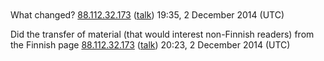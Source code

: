 <article id="44539100" title=Talk:Helsinki County Prison>
	<talkpage id="44539100" title="Talk:Helsinki County Prison">
{{WikiProject Articles for creation|class=start|ts=20141129001701|reviewer=DGG}}

What changed? [[Special:Contributions/88.112.32.173|88.112.32.173]] ([[User talk:88.112.32.173|talk]]) 19:35, 2 December 2014 (UTC)

Did the transfer of material (that would interest non-Finnish readers) from the Finnish page [[Special:Contributions/88.112.32.173|88.112.32.173]] ([[User talk:88.112.32.173|talk]]) 20:23, 2 December 2014 (UTC)
	</talkpage>
</article>